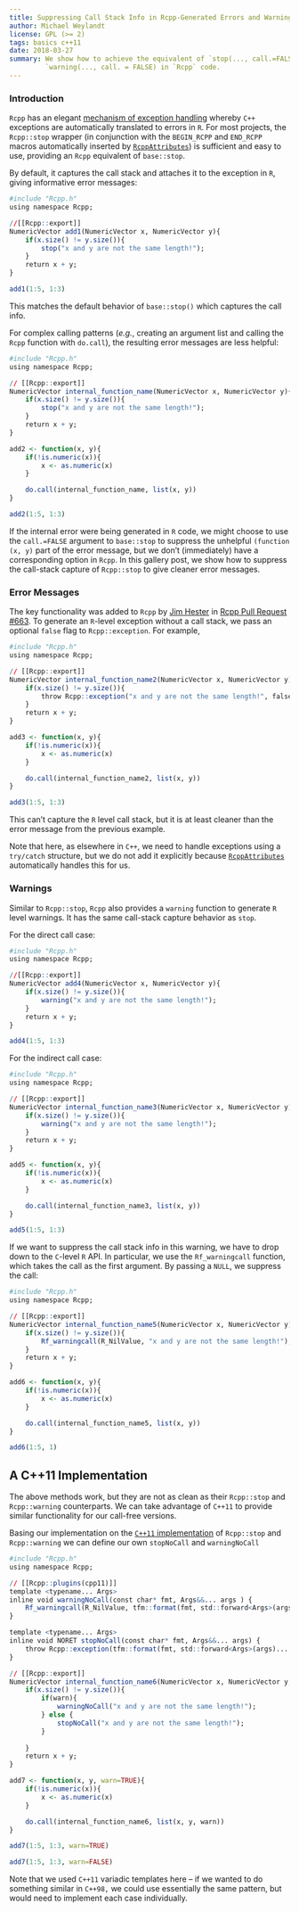 ```yaml
---
title: Suppressing Call Stack Info in Rcpp-Generated Errors and Warnings
author: Michael Weylandt
license: GPL (>= 2)
tags: basics c++11
date: 2018-03-27
summary: We show how to achieve the equivalent of `stop(..., call.=FALSE)` or
         `warning(..., call. = FALSE) in `Rcpp` code. 
---
```


### Introduction

`Rcpp` has an elegant [mechanism of exception handling](https://gallery.rcpp.org/articles/intro-to-exceptions/)
whereby `C++` exceptions are automatically translated to errors in `R`. For most
projects, the `Rcpp::stop` wrapper (in conjunction with the `BEGIN_RCPP` and 
`END_RCPP` macros automatically inserted by 
[`RcppAttributes`](https://cran.r-project.org/web/packages/Rcpp/vignettes/Rcpp-attributes.pdf))
is sufficient and easy to use, providing an `Rcpp` equivalent of `base::stop`. 

By default, it captures the call stack and attaches it to the exception
in `R`, giving informative error messages: 

```r
#include "Rcpp.h"
using namespace Rcpp; 

//[[Rcpp::export]]         
NumericVector add1(NumericVector x, NumericVector y){
    if(x.size() != y.size()){
        stop("x and y are not the same length!");
    }
    return x + y; 
}
```

```r
add1(1:5, 1:3)
```

This matches the default behavior of `base::stop()` which captures the call info. 

For complex calling patterns (*e.g.*, creating an argument list and calling the
`Rcpp` function with `do.call`), the resulting error messages are less helpful: 

```r
#include "Rcpp.h"
using namespace Rcpp; 

// [[Rcpp::export]]
NumericVector internal_function_name(NumericVector x, NumericVector y){
    if(x.size() != y.size()){
        stop("x and y are not the same length!");
    }
    return x + y; 
}
```

```r
add2 <- function(x, y){
    if(!is.numeric(x)){
        x <- as.numeric(x)
    }

    do.call(internal_function_name, list(x, y))
}

add2(1:5, 1:3)
```

If the internal error were being generated in `R` code, we might choose to use
the `call.=FALSE` argument to `base::stop` to suppress the unhelpful `(function (x, y)`
part of the error message, but we don't (immediately) have a corresponding option
in `Rcpp`. In this gallery post, we show how to suppress the call-stack capture
of `Rcpp::stop` to give cleaner error messages. 

### Error Messages

The key functionality was added to `Rcpp` by [Jim Hester](https://github.com/jimhester) in 
[Rcpp Pull Request #663](https://github.com/RcppCore/Rcpp/pull/663/files). 
To generate an `R`-level exception without a call stack, we pass an optional
`false` flag to `Rcpp::exception`. For example, 

```r
#include "Rcpp.h"
using namespace Rcpp; 

// [[Rcpp::export]]
NumericVector internal_function_name2(NumericVector x, NumericVector y){
    if(x.size() != y.size()){
        throw Rcpp::exception("x and y are not the same length!", false);
    }
    return x + y; 
}
```

```r
add3 <- function(x, y){
    if(!is.numeric(x)){
        x <- as.numeric(x)
    }

    do.call(internal_function_name2, list(x, y))
}

add3(1:5, 1:3)
```

This can't capture the `R` level call stack, but it is at least cleaner than
the error message from the previous example. 

Note that here, as elsewhere in `C++`, we need to handle exceptions using a 
`try/catch` structure, but we do not add it explicitly because
[`RcppAttributes`](https://cran.r-project.org/web/packages/Rcpp/vignettes/Rcpp-attributes.pdf)
automatically handles this for us. 

### Warnings

Similar to `Rcpp::stop`, `Rcpp` also provides a `warning` function to generate 
`R` level warnings. It has the same call-stack capture behavior as `stop`. 

For the direct call case:

```r
#include "Rcpp.h"
using namespace Rcpp; 

//[[Rcpp::export]]         
NumericVector add4(NumericVector x, NumericVector y){
    if(x.size() != y.size()){
        warning("x and y are not the same length!");
    }
    return x + y; 
}
```

```r
add4(1:5, 1:3)
```

For the indirect call case: 

```r
#include "Rcpp.h"
using namespace Rcpp; 

// [[Rcpp::export]]
NumericVector internal_function_name3(NumericVector x, NumericVector y){
    if(x.size() != y.size()){
        warning("x and y are not the same length!");
    }
    return x + y; 
}
```

```r
add5 <- function(x, y){
    if(!is.numeric(x)){
        x <- as.numeric(x)
    }

    do.call(internal_function_name3, list(x, y))
}

add5(1:5, 1:3)
```

If we want to suppress the call stack info in this warning, we have to drop
down to the `C`-level `R` API. In particular, we use the `Rf_warningcall` function,
which takes the call as the first argument. By passing a `NULL`, we suppress the call: 

```r
#include "Rcpp.h"
using namespace Rcpp; 

// [[Rcpp::export]]
NumericVector internal_function_name5(NumericVector x, NumericVector y){
    if(x.size() != y.size()){
        Rf_warningcall(R_NilValue, "x and y are not the same length!");
    }
    return x + y; 
}
```

```r
add6 <- function(x, y){
    if(!is.numeric(x)){
        x <- as.numeric(x)
    }

    do.call(internal_function_name5, list(x, y))
}

add6(1:5, 1)
```

## A C++11 Implementation

The above methods work, but they are not as clean as their `Rcpp::stop` and
`Rcpp::warning` counterparts. We can take advantage of `C++11` to provide 
similar functionality for our call-free versions. 

Basing our implementation on the [`C++11` implementation](https://github.com/RcppCore/Rcpp/blob/master/inst/include/Rcpp/exceptions/cpp11/exceptions.h)
of `Rcpp::stop` and `Rcpp::warning` we can define our own
`stopNoCall` and `warningNoCall`

```r
#include "Rcpp.h"
using namespace Rcpp; 

// [[Rcpp::plugins(cpp11)]]
template <typename... Args>
inline void warningNoCall(const char* fmt, Args&&... args ) {
    Rf_warningcall(R_NilValue, tfm::format(fmt, std::forward<Args>(args)... ).c_str());
}

template <typename... Args>
inline void NORET stopNoCall(const char* fmt, Args&&... args) {
    throw Rcpp::exception(tfm::format(fmt, std::forward<Args>(args)... ).c_str(), false);
}

// [[Rcpp::export]]
NumericVector internal_function_name6(NumericVector x, NumericVector y, bool warn){
    if(x.size() != y.size()){
        if(warn){
            warningNoCall("x and y are not the same length!");  
        } else {
            stopNoCall("x and y are not the same length!");
        }
        
    }
    return x + y; 
}
```

```r
add7 <- function(x, y, warn=TRUE){
    if(!is.numeric(x)){
        x <- as.numeric(x)
    }

    do.call(internal_function_name6, list(x, y, warn))
}
```

```r
add7(1:5, 1:3, warn=TRUE)
```

```r
add7(1:5, 1:3, warn=FALSE)
```

Note that we used `C++11` variadic templates here -- if we wanted to do something
similar in `C++98,` we could use essentially the same pattern, but would need to
implement each case individually. 
